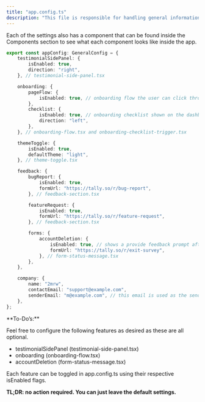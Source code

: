 ```yaml
---
title: "app.config.ts"
description: "This file is responsible for handling general information such as enabling the testimonial sidepanel on the auth/sign-in page, enabling / disabling onboarding, etc."
---
```


Each of the settings also has a component that can be found inside the Components section to see what each component looks like inside the app.

```typescript
export const appConfig: GeneralConfig = {
    testimonialSidePanel: {
        isEnabled: true,
        direction: "right",
    }, // testimonial-side-panel.tsx

    onboarding: {
        pageFlow: {
            isEnabled: true, // onboarding flow the user can click through
        },
        checklist: {
            isEnabled: true, // onboarding checklist shown on the dashboard in the bottom left
            direction: "left",
        },
    }, // onboarding-flow.tsx and onboarding-checklist-trigger.tsx

    themeToggle: {
        isEnabled: true,
        defaultTheme: "light",
    }, // theme-toggle.tsx

    feedback: {
        bugReport: {
            isEnabled: true,
            formUrl: "https://tally.so/r/bug-report",
        }, // feedback-section.tsx

        featureRequest: {
            isEnabled: true,
            formUrl: "https://tally.so/r/feature-request",
        }, // feedback-section.tsx

        forms: {
            accountDeletion: {
                isEnabled: true, // shows a provide feedback prompt after account deletion
                formUrl: "https://tally.so/r/exit-survey",
            }, // form-status-message.tsx
        },
    },

    company: {
        name: "2mrw",
        contactEmail: "support@example.com",
        senderEmail: "m@example.com", // this email is used as the sender email for all outgoing emails such as freeTrialStarted, etc.
    },
};
```

<Note>
**To-Do’s:**

Feel free to configure the following features as desired as these are all optional.

-   testimonialSidePanel (testimonial-side-panel.tsx)
-   onboarding (onboarding-flow.tsx)
-   accountDeletion (form-status-message.tsx)

Each feature can be toggled in app.config.ts using their respective isEnabled flags.

**TL;DR: no action required. You can just leave the default settings.**

</Note>
